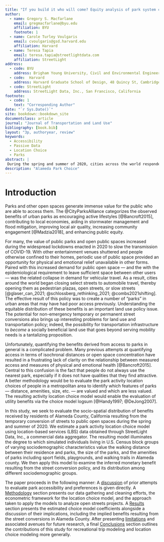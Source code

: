 ```yaml
---
title: "If you build it who will come? Equity analysis of park system changes during COVID-19 using passive origin-destination data"
author:
  - name: Gregory S. Macfarlane
    email: gregmacfarlane@byu.edu
    affiliation: BYU
    footnote: 1
  - name: Carole Turley Voulgaris
    email: cvoulgaris@gsd.harvard.edu
    affiliation: Harvard
  - name: Teresa Tapia
    email: teresa.tapia@streetlightdata.com
    affiliation: StreetLight
address:
  - code: BYU
    address: Brigham Young University, Civil and Environmental Engineering Department, 430 Engineering Building, Provo, Utah 84602
  - code:  Harvard
    address: Harvard Graduate School of Design, 48 Quincy St, Cambridge, Massachussetts 02138
  - code: StreetLight
    address: StreetLight Data, Inc., San Francisco, California
footnote:
  - code: 1
    text: "Corresponding Author"
date: "`r Sys.Date()`"
site: bookdown::bookdown_site
documentclass: article
journal: "Journal of Transportation and Land Use"
bibliography: [book.bib]
layout: "3p, authoryear, review"
keywords:
  - Accessibility
  - Passive Data
  - Location Choice
  - Parks
abstract: |
 During the spring and summer of 2020, cities across the world responded to the global COVID-19 pandemic by converting roadway facilities into open pedestrian spaces. These conversions improved access to public open space, but measuring the variation in that improvement among different populations requires clear definitions of access and methods for measuring it. In this study, we evaluate the change in a utility-based park accessibility measure resulting from street conversions in Alameda County, California. Our utility-based accessibility measure is constructed from a park activity location choice model we estimate using mobile device data --- supplied by StreetLight Data, Inc. --- representing trips to parks in that county. The estimated model reveals heterogeneity in inferred affinity for park attributes among different sociodemographic groups. We find, for example, that neighborhoods with more lower-income residents and those with more residents of color show a greater preference for park proximty while neighborhods with higher incomes and those with more white residents show a greater preference for park size and amenities. We then apply this model to examine the accessibility benefits resulting from COVID-19 street conversions to create a set of small park-like open spaces; we find that this has been a pro-social policy in that Black, Hispanic, and low-income households receive a disproportionate share of the policy benefits, relative to the population distribution. 
description: "Alameda Park Choice"
---
```


# Introduction {#intro}
Parks and other open spaces generate immense value for the public who are able
to access them. The @CityParksAlliance categorizes the observed benefits of
urban parks as encouraging active lifestyles [@Bancroft2015], contributing to
local economies, aiding in stormwater management and flood mitigation, improving
local air quality, increasing community engagement [@Madzia2018], and enhancing
public equity.

For many, the value of public parks and open public spaces increased during the
widespread lockdowns enacted in 2020 to slow the transmission of COVID-19. With
other entertainment venues shuttered and people otherwise confined to their
homes, periodic use of public space provided an opportunity for physical and
emotional relief unavailable in other forms. Paired with this increased demand
for public open space --- and the with the epidemiological requirement to leave
sufficient space between other users --- was the related collapse in demand for
vehicular travel. As a result, cities around the world began closing select
streets to automobile travel, thereby opening them as pedestrian plazas, open
streets, or slow streets [@glaser_can_2021; @schlossberg_rethinking_2021;
@combs2021shifting]. The effective result of this policy was to create a number
of "parks" in urban areas that may have had poor access previously.
Understanding the equitable distribution of these benefits is an important land
use policy issue. The potential for non-emergency temporary or permanent street
conversions also brings up interesting problems for land use and transportation
policy; indeed, the possibility for transportation infrastructure to *become* a
socially beneficial land use that goes beyond serving mobility needs is a
tantalizing proposition.

Unfortunately, quantifying the benefits derived from access to parks in general
is a complicated problem. Many previous attempts at quantifying access in terms
of isochronal distances or open space concentration have resulted in a
frustrating lack of clarity on the relationship between measured access and
measures of physical and emotional health [@Bancroft2015]. Central to this
confusion is the fact that people do not always use the nearest park, especially
if it does not have qualities that they find attractive. A better methodology
would be to evaluate the park activity location choices of people in a
metropolitan area to identify which features of parks --- distance, amenities,
size, etc. --- are valued and which are less valued. The resulting activity
location choice model would enable the evaluation of utility benefits via the
choice model logsum [@Handy1997; @DeJong2007].

In this study, we seek to evaluate the socio-spatial distribution of benefits
received by residents of Alameda County, California resulting from the
temporary conversion of streets to public open spaces during the spring and
summer of 2020. We estimate a park activity location choice model using
location-based services (LBS) data obtained through StreetLight Data, Inc., a
commercial data  aggregator. The resulting model illuminates the degree to which
simulated individuals living in U.S. Census block groups of varying
sociodemographic characteristics value the walking distance between their residence
and parks, the size of the parks, and the amenities of parks including sport
fields, playgrounds, and walking trails in Alameda county. We then apply this
model to examine the inferred monetary benefit resulting from the street
conversion policy, and its distribution among different sociodemographic groups.

The paper proceeds in the following manner: A [discussion](#literature) of prior
attempts to evaluate park accessibility and preferences is given directly. A
[Methodology](#methodology) section presents our data gathering and cleaning
efforts, the econometric framework for the location choice model, and the
approach taken to apply the models to analyze open streets projects. A
[Results](#results) section presents the estimated choice model coefficients
alongside a discussion of their implications, including the implied benefits
resulting from the street conversions in Alameda County. After presenting
[limitations](#limitations) and associated avenues for future research, a final
[Conclusions](#conclusions) section outlines the contributions of this study for
recreational trip modeling and location choice modeling more generally.
